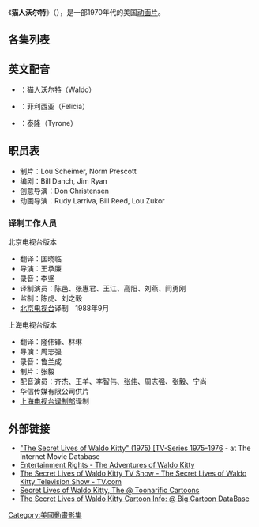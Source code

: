 《'''猫人沃尔特'''》（{{lang-en|The Secret Lives of Waldo Kitty|italic=yes}}），是一部1970年代的美国[[动画片|动画片]]。

==各集列表==

==英文配音==
* {{tsl|en|Howard Morris||Howard Morris}}：猫人沃尔特（Waldo）
* {{tsl|en|Jane Webb||Jane Webb}}：菲利西亚（Felicia）
* {{tsl|en|Allan Melvin||Allan Melvin}}：泰隆（Tyrone）

==职员表==
* 制片：Lou Scheimer, Norm Prescott
* 编剧：Bill Danch, Jim Ryan
* 创意导演：Don Christensen
* 动画导演：Rudy Larriva, Bill Reed, Lou Zukor

=== 译制工作人员===
; 北京电视台版本
* 翻译：匡晓临
* 导演：王承廉
* 录音：李坚
* 译制演员：陈邑、张惠君、王江、高阳、刘燕、闫勇刚
* 监制：陈虎、刘之毅
* [[北京电视台|北京电视台]]译制　1988年9月

; 上海电视台版本
* 翻译：隆伟锋、林琳
* 导演：周志强
* 录音：鲁兰成
* 制片：张毅
* 配音演员：齐杰、王羊、李智伟、[[张伟_(配音演员、导演)|张伟]]、周志强、张毅、宁尚
* 华信传媒有限公司供片
* [[上海电视台译制部|上海电视台译制部]]译制

==外部链接==
* [http://www.imdb.com/title/tt0244928/ {{Wayback|url=http://www.imdb.com/title/tt0244928/ |date=20210125171815 }} "The Secret Lives of Waldo Kitty" (1975) [TV-Series 1975-1976] - at The Internet Movie Database
* [https://web.archive.org/web/20070311191429/http://www.entertainmentrights.com/programming/article_206.asp Entertainment Rights - The Adventures of Waldo Kitty]
* [http://www.tv.com/the-secret-lives-of-waldo-kitty/show/5388/summary.html The Secret Lives of Waldo Kitty TV Show - The Secret Lives of Waldo Kitty Television Show - TV.com] {{Wayback|url=http://www.tv.com/the-secret-lives-of-waldo-kitty/show/5388/summary.html |date=20101006170442 }}
* [http://www.toonarific.com/show.php?show_id=3226 Secret Lives of Waldo Kitty, The @ Toonarific Cartoons] {{Wayback|url=http://www.toonarific.com/show.php?show_id=3226 |date=20191231053711 }}
* [http://www.bcdb.com/cartoons/Filmation_Associates/S-Z/The_Secret_Lives_of_Waldo_Kitty/ The Secret Lives of Waldo Kitty Cartoon Info: @ Big Cartoon DataBase]

[[Category:美國動畫影集|Category:美國動畫影集]]